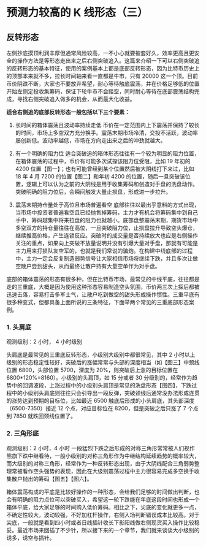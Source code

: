 
# 预测力较高的 K 线形态（三）

## 反转形态

左侧抄底摸顶利润丰厚但通常风险较高，一不小心就要被套好久，效率更高且更安全的操作方法是等形态走出来之后右侧突破追入。这篇来介绍一下可以右侧突破追的反转形态的基本特征，使用的案例基本上都是底部反转形态，因为比特币历史上的顶部本来就不多，拉长时间轴来看一直都是牛市，只有 20000 这一个顶。目前币价阴跌不断，大家也不要放弃希望，耐心等待触底震荡，并在价格足够低的位置开始左侧定投收集筹码，保证下轮牛市不会踏空，同时耐心等待在底部震荡结构完成，寻找右侧突破追入做多的机会，从而最大化收益。

**适合右侧追的底部反转形态一般包括以下三个要素：**

1. 长时间的箱体震荡且波动率持续走低
   币价在一定范围内上下震荡并保持了较长的时间，市场上多空双方充分换手。震荡末期市场冷清，交投不活跃，波动率屡创新低。波动率越低，市场在方向走出来之后的冲劲就越大。

2. 有一个明确的阻力位
   适合突破追的箱体形态往往有一个较为明显的阻力位置，在箱体震荡的过程中，币价有可能多次试探该阻力位受阻，比如 19 年初的 4200 位置【图一】；也有可能曾经到某个位置然后被大阴线打下来过，比如 18 年 4 月 7200 的位置【图二】和年初 4200 的位置，随后一旦突破该位置，逻辑上可以认为之前的大阴线是用于收集筹码和创造对手盘的洗盘动作。突破明确的阻力位后，会瞬间触发大量止损盘，形成进一步拉升。
   <ImgZoom src="/pope/预测力较高的K线形态/预测力较高的K线形态（二）/5831579331255_.pic_hd.jpg" title="【图一】" />

<ImgZoom src="/pope/预测力较高的K线形态/预测力较高的K线形态（三）/5751579330984_.pic_hd.jpg" title="【图二】" />

3. 震荡末期持仓量处于高位且市场普遍看空
   底部往往以最出乎意料的方式出现，当市场中投资者普遍看空且已经抛售掉筹码，主力才有机会将筹码集中到自己手中，筹码越集中将来拉盘的阻力也就越小。底部盘整震荡末期，期货市场中多空双方的持仓量往往在高位，一旦突破阻力位，止损盘拉升导致空头爆仓，继续推高价格，产生连锁反应。突破时的成交量是否持续放大也应是右侧操作关注的重点，如果向上突破不放量说明并没有引爆大量对手盘，那就有可能是主力用来打损队友空军的，也就是我们常说的骗炮。在构建中线底部的过程中，主力一定会反复制造弱势信号让大家相信市场将继续下跌，并且多次让做空散户尝到甜头，从而最终让散户持有大量空单作为对手盘。

底部的箱体震荡的形态有很多种，但在比特币市场，最常见的中线平底，往往都是走的三重底，大概是因为使用这种形态容易制造空头氛围，币价两三次上探后都被迅速击落，容易打击多军士气，让散户吃到做空的甜头形成操作惯性。三重平底有很多种变式，但都具备上面所说的三条特征，下面举两个常见的三重底部形态案例。

### 1. 头肩底

观测级别：2 小时， 4 小时级别

头肩底是最常见的三重底反转形态，小级别大级别中都很常见，其中 2 小时以上级别的形态稳定性较好，突破后的涨幅常常与头部的深度相当（如【图三】中颈线位置 6800，头部位置 5700，深度为 20%，则突破后上涨的目标位置在 6800\*120%=8160）。小级别的头肩顶，如 15 分或者 30 分级别的，经常作为趋势中的回调波段，上涨过程中的小级别头肩顶是常见的洗盘形态【图四】，下跌过程中的小级别头肩底则往往只会引导出一段反弹，突破颈线后通常没办法形成连贯的涨势达到预期的目标位，比如最近 6500 触底后形成的小头肩底，其头部深度（6500-7350）接近 12 个点，对应目标位在 8200，但是突破之后只涨了 7 个点到 7850 就跌回颈线位置了。

<ImgZoom src="/pope/预测力较高的K线形态/预测力较高的K线形态（三）/5761579330985_.pic_hd.jpg" title="【图三】" />

<ImgZoom src="/pope/预测力较高的K线形态/预测力较高的K线形态（三）/5771579330986_.pic_hd.jpg" title="【图四】" />

### 2. 三角形底

观测级别：2 小时，4 小时
一段猛烈下跌之后形成的对称三角形常常被人们视作熊旗下跌中继看待，一般小级别的对称三角形作为中继结构延续趋势的概率较大，而大级别的对称三角形，经常作为一种反转形态出现，由于大阴线配合三角弱势整理常被看作空头强势的表现，因此在大级别震荡过程中主力很容易完成多空换手收集散户抛出的筹码【图五】【图六】。

<ImgZoom src="/pope/预测力较高的K线形态/预测力较高的K线形态（三）/5781579330987_.pic_hd.jpg" title="【图五】" />

<ImgZoom src="/pope/预测力较高的K线形态/预测力较高的K线形态（三）/5791579330988_.pic_hd.jpg" title="【图六】" />

箱体震荡构成的平底是比较好操作的一种形态，会给我们足够的时间做出判断，也会有明确的阻力点位可以突破买入，希望这一轮下跌能在年底这段时间也形成一个箱体平底，给大家足够的时间购入低价筹码。相比之下，尖底的变化就更多一点，不确定性较大，波动较强，不好加杠杆操作，右侧入场判断错误成本比较高。对于尖底，一般就是看到四小时或者日线插针收长下影阳线做右侧现货买入操作比较稳妥。最近市场来回插了不少针，所以接下来的一个章节，我们就来谈谈大小级别的诱多，诱空与插针。
